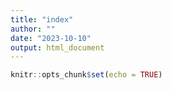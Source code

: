 ```yaml
---
title: "index"
author: ""
date: "2023-10-10"
output: html_document
---
```


```r
knitr::opts_chunk$set(echo = TRUE)
```
